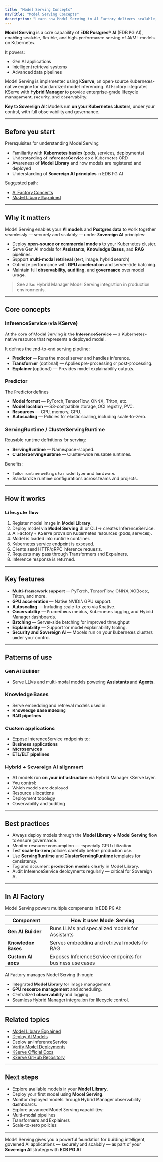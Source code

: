 ```yaml
---
title: "Model Serving Concepts"
navTitle: "Model Serving Concepts"
description: "Learn how Model Serving in AI Factory delivers scalable, Kubernetes-native model inferencing for intelligent applications and data products."
---
```



**Model Serving** is a core capability of **EDB Postgres® AI** (EDB PG AI), enabling scalable, flexible, and high-performance serving of AI/ML models on Kubernetes.

It powers:

- Gen AI applications
- Intelligent retrieval systems
- Advanced data pipelines

Model Serving is implemented using **KServe**, an open-source Kubernetes-native engine for standardized model inferencing. AI Factory integrates KServe with **Hybrid Manager** to provide enterprise-grade lifecycle management, security, and observability.

**Key to Sovereign AI:**
Models run **on your Kubernetes clusters**, under your control, with full observability and governance.

---

## Before you start

Prerequisites for understanding Model Serving:

- Familiarity with **Kubernetes basics** (pods, services, deployments)
- Understanding of **InferenceService** as a Kubernetes CRD
- Awareness of **Model Library** and how models are registered and deployed
- Understanding of **Sovereign AI principles** in EDB PG AI

Suggested path:

- [AI Factory Concepts](ai-factory-concepts)
- [Model Library Explained](model-library-explained)

---

## Why it matters

Model Serving enables your **AI models** and **Postgres data** to work together seamlessly — securely and scalably — under **Sovereign AI** principles:

- Deploy **open-source or commercial models** to your Kubernetes cluster.
- Serve Gen AI models for **Assistants**, **Knowledge Bases**, and **RAG** pipelines.
- Support **multi-modal retrieval** (text, image, hybrid search).
- Optimize performance with **GPU acceleration** and server-side batching.
- Maintain full **observability**, **auditing**, and **governance** over model usage.

> See also: Hybrid Manager Model Serving integration in production environments.

---

## Core concepts

### InferenceService (via KServe)

At the core of Model Serving is the **InferenceService** — a Kubernetes-native resource that represents a deployed model.

It defines the end-to-end serving pipeline:

- **Predictor** — Runs the model server and handles inference.
- **Transformer** (optional) — Applies pre-processing or post-processing.
- **Explainer** (optional) — Provides model explainability outputs.

### Predictor

The Predictor defines:

- **Model format** — PyTorch, TensorFlow, ONNX, Triton, etc.
- **Model location** — S3-compatible storage, OCI registry, PVC.
- **Resources** — CPU, memory, GPU.
- **Autoscaling** — Policies for elastic scaling, including scale-to-zero.

### ServingRuntime / ClusterServingRuntime

Reusable runtime definitions for serving:

- **ServingRuntime** — Namespace-scoped.
- **ClusterServingRuntime** — Cluster-wide reusable runtimes.

Benefits:

- Tailor runtime settings to model type and hardware.
- Standardize runtime configurations across teams and projects.

---

## How it works

### Lifecycle flow

1. Register model image in **Model Library**.
2. Deploy model via **Model Serving** UI or CLI → creates InferenceService.
3. AI Factory + KServe provision Kubernetes resources (pods, services).
4. Model is loaded into runtime container.
5. Kubernetes service endpoint is exposed.
6. Clients send HTTP/gRPC inference requests.
7. Requests may pass through Transformers and Explainers.
8. Inference response is returned.

---

## Key features

- **Multi-framework support** — PyTorch, TensorFlow, ONNX, XGBoost, Triton, and more.
- **GPU acceleration** — Native NVIDIA GPU support.
- **Autoscaling** — Including scale-to-zero via Knative.
- **Observability** — Prometheus metrics, Kubernetes logging, and Hybrid Manager dashboards.
- **Batching** — Server-side batching for improved throughput.
- **Explainability** — Support for model explainability tooling.
- **Security and Sovereign AI** — Models run on your Kubernetes clusters under your control.

---

## Patterns of use

### Gen AI Builder

- Serve LLMs and multi-modal models powering **Assistants** and **Agents**.

### Knowledge Bases

- Serve embedding and retrieval models used in:
- **Knowledge Base indexing**
- **RAG pipelines**

### Custom applications

- Expose InferenceService endpoints to:
- **Business applications**
- **Microservices**
- **ETL/ELT pipelines**

### Hybrid + Sovereign AI alignment

- All models run **on your infrastructure** via Hybrid Manager KServe layer.
- You control:
- Which models are deployed
- Resource allocations
- Deployment topology
- Observability and auditing

---

## Best practices

- Always deploy models through the **Model Library → Model Serving** flow to ensure governance.
- Monitor resource consumption — especially GPU utilization.
- Test **scale-to-zero** policies carefully before production use.
- Use **ServingRuntime** and **ClusterServingRuntime** templates for consistency.
- Tag and document **production models** clearly in Model Library.
- Audit InferenceService deployments regularly — critical for Sovereign AI.

---

## In AI Factory

Model Serving powers multiple components in EDB PG AI:

| Component | How it uses Model Serving |
|-----------|---------------------------|
| **Gen AI Builder** | Runs LLMs and specialized models for Assistants |
| **Knowledge Bases** | Serves embedding and retrieval models for RAG |
| **Custom AI apps** | Exposes InferenceService endpoints for business use cases |

AI Factory manages Model Serving through:

- Integrated **Model Library** for image management.
- **GPU resource management** and scheduling.
- Centralized **observability** and logging.
- Seamless Hybrid Manager integration for lifecycle control.

---

## Related topics

- [Model Library Explained](model-library-explained)
- [Deploy AI Models](/edb-postgres-ai/ai-factory/learn/how-to/model-library/how-to-deploy-ai-models)
- [Deploy an InferenceService](/edb-postgres-ai/ai-factory/learn/how-to/model-serving/create-inferenceservice)
- [Verify Model Deployments](/edb-postgres-ai/hybrid-manager/learn/how-to/ai-factory/verify-models)
- [KServe Official Docs](https://kserve.github.io/website/)
- [KServe GitHub Repository](https://github.com/kserve/kserve)

---

## Next steps

- Explore available models in your **Model Library**.
- Deploy your first model using **Model Serving**.
- Monitor deployed models through Hybrid Manager observability dashboards.
- Explore advanced Model Serving capabilities:
- Multi-modal pipelines
- Transformers and Explainers
- Scale-to-zero policies

---

Model Serving gives you a powerful foundation for building intelligent, governed AI applications — securely and scalably — as part of your **Sovereign AI** strategy with **EDB PG AI**.


---
